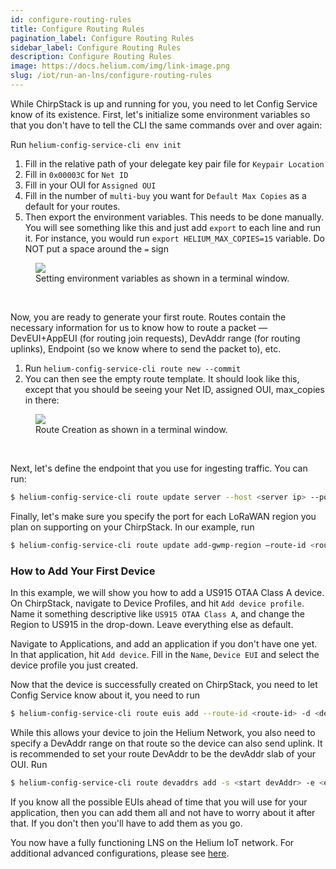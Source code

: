```yaml
---
id: configure-routing-rules
title: Configure Routing Rules
pagination_label: Configure Routing Rules
sidebar_label: Configure Routing Rules
description: Configure Routing Rules
image: https://docs.helium.com/img/link-image.png
slug: /iot/run-an-lns/configure-routing-rules
---
```



While ChirpStack is up and running for you, you need to let Config Service know of its existence.
First, let's initialize some environment variables so that you don't have to tell the CLI the same
commands over and over again:

Run `helium-config-service-cli env init`

1.  Fill in the relative path of your delegate key pair file for `Keypair Location`
1.  Fill in `0x00003C` for `Net ID`
1.  Fill in your OUI for `Assigned OUI`
1.  Fill in the number of `multi-buy` you want for `Default Max Copies` as a default for your
    routes.
1.  Then export the environment variables. This needs to be done manually. You will see something
    like this and just add `export` to each line and run it. For instance, you would run
    `export HELIUM_MAX_COPIES=15` variable. Do NOT put a space around the `=` sign

<figure className="screensnippet-wrapper">
  <img
    src={useBaseUrl('img/open-lns/roaming-setup-env-variables.png')}
    className="add-shadow add-shadow-margin"
    style={{ maxHeight: 350, minWidth: 0 }}
  />
  <figcaption>Setting environment variables as shown in a terminal window.</figcaption>
</figure>
<br />

Now, you are ready to generate your first route. Routes contain the necessary information for us to
know how to route a packet — DevEUI+AppEUI (for routing join requests), DevAddr range (for routing
uplinks), Endpoint (so we know where to send the packet to), etc.

1.  Run `helium-config-service-cli route new --commit`
1.  You can then see the empty route template. It should look like this, except that you should be
    seeing your Net ID, assigned OUI, max_copies in there:

<figure className="screensnippet-wrapper">
  <img
    src={useBaseUrl('img/open-lns/roaming-setup-generate-route.png')}
    className="add-shadow add-shadow-margin"
    style={{ maxHeight: 350, minWidth: 0 }}
  />
  <figcaption>Route Creation as shown in a terminal window.</figcaption>
</figure> <br />

Next, let's define the endpoint that you use for ingesting traffic. You can run:

```bash
$ helium-config-service-cli route update server --host <server ip> --port 1700 --route-id <route-id> --commit
```

Finally, let's make sure you specify the port for each LoRaWAN region you plan on supporting on your
ChirpStack. In our example, run

```bash
$ helium-config-service-cli route update add-gwmp-region —route-id <route-id> us915 1701 eu868 1700 --commit
```

### How to Add Your First Device

In this example, we will show you how to add a US915 OTAA Class A device. On ChirpStack, navigate to
Device Profiles, and hit `Add device profile`. Name it something descriptive like
`US915 OTAA Class A`, and change the Region to US915 in the drop-down. Leave everything else as
default.

Navigate to Applications, and add an application if you don't have one yet. In that application, hit
`Add device`. Fill in the `Name`, `Device EUI` and select the device profile you just created.

Now that the device is successfully created on ChirpStack, you need to let Config Service know about
it, you need to run

```bash
$ helium-config-service-cli route euis add --route-id <route-id> -d <dev-eui> -a <app-eui> --commit
```

While this allows your device to join the Helium Network, you also need to specify a DevAddr range
on that route so the device can also send uplink. It is recommended to set your route DevAddr to be
the devAddr slab of your OUI. Run

```bash
$ helium-config-service-cli route devaddrs add -s <start devAddr> -e <end devAddr> --route-id <route-id> -- commit
```

If you know all the possible EUIs ahead of time that you will use for your application, then you can
add them all and not have to worry about it after that. If you don't then you'll have to add them as
you go.

You now have a fully functioning LNS on the Helium IoT network. For additional advanced
configurations, please see [here](advanced-configuration).
